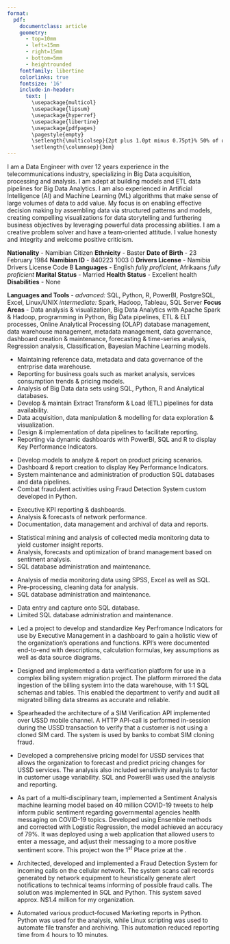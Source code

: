 ```yaml
---
format: 
  pdf: 
    documentclass: article
    geometry:
      - top=10mm
      - left=15mm
      - right=15mm
      - bottom=5mm
      - heightrounded
    fontfamily: libertine
    colorlinks: true
    fontsize: '16'
    include-in-header: 
      text: |
        \usepackage{multicol}
        \usepackage{lipsum}
        \usepackage{hyperref}
        \usepackage{libertine}
        \usepackage{pdfpages}
        \pagestyle{empty}
        \setlength{\multicolsep}{2pt plus 1.0pt minus 0.75pt}% 50% of original values
        \setlength{\columnsep}{3em}
---
```

<!-- TITLE -->
\begin{huge}\begin{center}{\bf GIOVANNI MOSTERT}\end{center}\end{huge}

<!-- CONTACT INFO -->
\begin{center}+264 81 2000 184 ∙ \href{mailto:giovanni.mostert@gmail.com}{giovanni.mostert@gmail.com}
\end{center}
\begin{center}
PO Box 27037, Windhoek
\end{center}
\begin{center}
  LinkedIn: \href{https://www.linkedin.com/in/giovannimostert}{giovannimostert}
\end{center}
<!-- \vspace{3pt} -->

<!-- INTRO -->
\begin{large}{\bf ABOUT ME}
  \vspace{3pt}
  \hrule
\end{large}
I am a Data Engineer with over 12 years experience in the telecommunications industry, specializing in Big Data acquisition, processing and analysis. 
I am adept at building models and ETL data pipelines for Big Data Analytics. 
I am also experienced in Artificial Intelligence (AI) and Machine Learning (ML) algorithms that make sense of large volumes of data to add value. 
My focus is on enabling effective decision making by assembling data via structured patterns and models, creating compelling visualizations for data storytelling and furthering business objectives by leveraging powerful data processing abilities. 
I am a creative problem solver and have a team‑oriented attitude. 
I value honesty and integrity and welcome positive criticism.

\vspace{5pt}

<!-- BIO -->
\begin{large}{\bf PERSONAL DETAILS}
  \vspace{3pt}
  \hrule
\end{large}
**Nationality** - Namibian Citizen \newline
**Ethnicity** - Baster \newline
**Date of Birth** - 23 February 1984 \newline
**Namibian ID** - 840223 1003 0 \newline
**Drivers License** - Namibia Drivers License Code B \newline
**Languages** - English *fully proficient*, Afrikaans *fully proficient* \newline
**Marital Status** - Married \newline
**Health Status** - Excellent health \newline
**Disabilities** - None 

\vspace{5pt}

<!-- EDUCATION: 1ST BULLET -->
\begin{large}
  {\bf EDUCATION}
  \vspace{3pt}
  \hrule
  \begin{multicols}{2}
    \begin{flushleft}{\bf Namibia University of Science \& Technology}\end{flushleft}
    \begin{flushright}Windhoek, Namibia\end{flushright}
  \end{multicols}
  \vspace{-0.17cm}
  \begin{multicols}{2}
    \begin{flushleft}Certificate in Big Data Technologies\end{flushleft}
    \begin{flushright}2020\end{flushright}
  \end{multicols}
\end{large}

\vspace{0.05cm}

<!-- EDUCATION: 2ND BULLET -->
\begin{large}
  \begin{multicols}{2}
    \begin{flushleft}{\bf Namibia University of Science \& Technology}\end{flushleft}
    \begin{flushright}Windhoek, Namibia\end{flushright}
  \end{multicols}
  \vspace{-0.17cm}
  \begin{multicols}{2}
    \begin{flushleft}Bachelor of Informatics\end{flushleft}
    \begin{flushright}2018\end{flushright}
  \end{multicols}
\end{large}

\vspace{1.5pt}

<!-- EDUCATION: 3RD BULLET -->
\begin{large}
  \begin{multicols}{2}
    \begin{flushleft}{\bf University of South Africa}\end{flushleft}
    \begin{flushright}Distance Learning\end{flushright}
  \end{multicols}
  \vspace{-0.17cm}
  \begin{multicols}{2}
    \begin{flushleft}Bachelor of Arts: Psychology \& Sociology\end{flushleft}
    \begin{flushright}2007\end{flushright}
  \end{multicols}
\end{large}

\vspace{1.5pt}

<!-- SKILLS -->
\begin{large}{\bf SKILLS}
  \vspace{3pt}
  \hrule
\end{large}
<!-- \vspace{-0.16cm} -->
**Languages and Tools** - *advanced:* SQL, Python, R, PowerBI, PostgreSQL, Excel, Linux/UNIX *intermediate:* Spark, Hadoop, Tableau, SQL Server\newline
**Focus Areas** - Data analysis \& visualization, Big Data Analytics with Apache Spark & Hadoop, programming in Python, Big Data pipelines, ETL \& ELT processes, Online Analytical Processing (OLAP) database management, data warehouse management, metadata management, data governance, dashboard creation \& maintenance, forecasting \& time-series analysis, Regression analysis, Classification, Bayesian Machine Learning models.

\vspace{5pt}

<!-- EXPERIENCE : 1ST BULLET-->
\begin{large}{\bf EXPERIENCE}
  \vspace{3pt}
  \hrule
  \begin{multicols}{2}
  \begin{flushleft}{\bf MTC Namibia}\end{flushleft}
    \begin{flushright}\textsc{Windhoek}\end{flushright}
  \end{multicols}
  \vspace{-0.17cm}
  \begin{multicols}{2}
    \begin{flushleft}\textit{Data Analytics \& BI Developer}\end{flushleft}
    \begin{flushright}Aug 2023-Present\end{flushright}
  \end{multicols}
\end{large}
\vspace{-0.16cm}
* Maintaining reference data, metadata and data governance of the entrprise data warehouse.
* Reporting for business goals such as market analysis, services consumption trends & pricing models.
* Analysis of Big Data data sets using SQL, Python, R and Analytical databases.
* Develop & maintain Extract Transform & Load (ETL) pipelines for data availability.
* Data acquisition, data manipulation & modelling for data exploration & visualization.
* Design & implementation of data pipelines to facilitate reporting.
* Reporting via dynamic dashboards with PowerBI, SQL and R to display Key Performance Indicators.

\vspace{5pt}

<!-- EXPERIENCE : 2ND BULLET -->
\begin{large}
  \begin{multicols}{2}
    \begin{flushleft}{\bf MTC Namibia}\end{flushleft}
    \begin{flushright}\textsc{Windhoek}\end{flushright}
  \end{multicols}
  \vspace{-0.17cm}
  \begin{multicols}{2}
    \begin{flushleft}\textit{Core Network Engineer}\end{flushleft}
    \begin{flushright}May 2015-Present\end{flushright}
  \end{multicols}
\end{large}
\vspace{-0.16cm}
* Develop models to analyze & report on product pricing scenarios.
* Dashboard & report creation to display Key Performance Indicators.
* System maintenance and administration of production SQL databases and data pipelines.
* Combat fraudulent activities using Fraud Detection System custom developed in Python.

\vspace{5pt}

<!-- EXPERIENCE : 3RD BULLET -->
\begin{large}
  \begin{multicols}{2}
    \begin{flushleft}{\bf MTC Namibia}\end{flushleft}
    \begin{flushright}\textsc{Windhoek}\end{flushright}
  \end{multicols}
  \vspace{-0.17cm}
  \begin{multicols}{2}
    \begin{flushleft}\textit{Statistics \& Data Administrator}\end{flushleft}
    \begin{flushright}Oct 2011-May 2015\end{flushright}
  \end{multicols}
\end{large}
\vspace{-0.16cm}
* Executive KPI reporting & dashboards.
* Analysis & forecasts of network performance.
* Documentation, data management and archival of data and reports.

\vspace{5pt}

<!-- EXPERIENCE : 4TH BULLET -->
\begin{large}
  \begin{multicols}{2}
    \begin{flushleft}{\bf Survey Warehouse}\end{flushleft}
    \begin{flushright}\textsc{Windhoek}\end{flushright}
  \end{multicols}
  \vspace{-0.17cm}
  \begin{multicols}{2}
    \begin{flushleft}\textit{Senior Researcher, Media Monitoring}\end{flushleft}
    \begin{flushright}2009-Oct 2011\end{flushright}
  \end{multicols}
\end{large}
\vspace{-0.16cm}
* Statistical mining and analysis of collected media monitoring data to yield customer insight reports.
* Analysis, forecasts and optimization of brand management based on sentiment analysis.
* SQL database administration and maintenance.

\vspace{5pt}

<!-- EXPERIENCE : 5TH BULLET -->
\begin{large}
  \begin{multicols}{2}
    \begin{flushleft}{\bf Survey Warehouse}\end{flushleft}
    \begin{flushright}\textsc{Windhoek}\end{flushright}
  \end{multicols}
  \vspace{-0.17cm}
  \begin{multicols}{2}
    \begin{flushleft}\textit{Junior Researcher, Media Monitoring}\end{flushleft}
    \begin{flushright}2008-2009\end{flushright}
  \end{multicols}
\end{large}
\vspace{-0.16cm}
* Analysis of media monitoring data using SPSS, Excel as well as SQL.
* Pre-processing, cleaning data for analysis.
* SQL database administration and maintenance.

\vspace{5pt}

<!-- EXPERIENCE : 6TH BULLET -->
\begin{large}
  \begin{multicols}{2}
    \begin{flushleft}\textbf{Media Tenor Namibia}\end{flushleft}
    \begin{flushright}\textsc{Windhoek}\end{flushright}
  \end{multicols}
  \vspace{-0.17cm}
  \begin{multicols}{2}
    \begin{flushleft}\textit{Media Analyst}\end{flushleft}
    \begin{flushright}2007-2008\end{flushright}
  \end{multicols}
\end{large}
\vspace{-0.16cm}
* Data entry and capture onto SQL database.
* Limited SQL database administration and maintenance.

\vspace{7pt}

<!-- PROJECTS : 1ST BULLET -->
\setlength{\columnsep}{-2.5cm}

\begin{large}
{\bf NOTABLE PROJECTS}
  \vspace{3pt}
  \hrule
  \begin{multicols}{2}
    \begin{flushleft}\textit{Development of KPI Dashboard for Executive Management}\end{flushleft}
    \begin{flushright}Jan - May 2025\end{flushright}
  \end{multicols}
  \vspace{-0.17cm}
\end{large}
* Led a project to develop and standardize Key Perfromance Indicators for use by Executive Management in a dashboard to gain a holistic view of the organization's operations and functions. KPI's were documented end-to-end with descriptions, calculation formulas, key assumptions as well as data source diagrams.    

\vspace{5pt}

<!-- PROJECTS : 2ND BULLET -->
\begin{large}
  \begin{multicols}{2}
    \begin{flushleft}\textit{Billing System Data Verification Platform}\end{flushleft}
    \begin{flushright}Oct 2024 - Feb 2025\end{flushright}
  \end{multicols}
  \vspace{-0.17cm}
\end{large}
* Designed and implemented a data verification platform for use in a complex billing system migration project. The platform mirrored the data ingestion of the billing system into the data warehouse, with 1:1 SQL schemas and tables. This enabled the department to verify and audit all migrated billing data streams as accurate and reliable. 

\vspace{5pt}

<!-- PROJECTS : 3RD BULLET -->
\begin{large}
  \begin{multicols}{2}
    \begin{flushleft}\textit{IMSI Verifcation Application Programming Interface}\end{flushleft}
    \begin{flushright}Nov 2023\end{flushright}
  \end{multicols}
  \vspace{-0.17cm}
\end{large}
* Spearheaded the architecture of a SIM Verification API implemented over USSD mobile channel. A HTTP API-call is performed in-session during the USSD transaction to verify that a customer is not using a cloned SIM card. The system is used by banks to combat SIM cloning fraud. 

\vspace{5pt}

<!-- PROJECTS : 4TH BULLET -->
\begin{large}
  \begin{multicols}{2}
    \begin{flushleft}\textit{USSD Pricing Model with Linear Regression Forecasting}\end{flushleft}
    \begin{flushright}Oct 2023\end{flushright}
  \end{multicols}
  \vspace{-0.17cm}
\end{large}
* Developed a comprehensive pricing model for USSD services that allows the organization to forecast and predict pricing changes for USSD services. The analysis also included sensitivity analysis to factor in customer usage variability. SQL and PowerBI was used the analysis and reporting.

\vspace{5pt}

<!-- PROJECTS : 5TH BULLET -->
\begin{large}
  \begin{multicols}{2}
    \begin{flushleft}\textit{COVID‑19 Tweet Sentiment Analysis with Web App}\end{flushleft}
    \begin{flushright}2022\end{flushright}
  \end{multicols}
  \vspace{-0.17cm}
\end{large}
* As part of a multi-disciplinary team, implemented a Sentiment Analysis machine learning model based on 40 million COVID-19 tweets to help inform public sentiment regarding governmental agencies health messaging on COVID-19 topics. Developed using Ensemble methods and corrected with Logistic Regression, the model achieved an accuracy of 79%. It was deployed using a web application 
  that allowed users to enter a message, and adjust their messaging to a more positive sentiment score. This project won the $1^{st}$ Place prize at the \href{https://hack4dev.org/pe-nusthack-2022/}{Development in Africa with Radio Astronomy (DARA) - Namibia University of Science and Technology (NUST) 2022 Hackathon}.

\vspace{5pt}

<!-- PROJECTS : 6TH BULLET -->
\begin{large}
  \begin{multicols}{2}
    \begin{flushleft}\textit{Fraud Detection System}\end{flushleft}
    \begin{flushright}2018\end{flushright}
  \end{multicols}
  \vspace{-0.17cm}
\end{large}
* Architected, developed and implemented a Fraud Detection System for incoming calls on the cellular network. The system scans call records generated by network equipment to heuristically generate alert notifications to technical teams informing of possible fraud calls. The solution was implemented in SQL and Python. This system saved approx. N\$1.4 million for my organization.

\vspace{5pt}

<!-- PROJECTS : 7TH BULLET -->
\begin{large}
  \begin{multicols}{2}
    \begin{flushleft}\textit{Automation of Marketing Reports}\end{flushleft}
    \begin{flushright}2016\end{flushright}
  \end{multicols}
  \vspace{-0.17cm}
\end{large}
* Automated various product-focused Marketing reports in Python. Python was used for the analysis, while Linux scripting was used to automate file transfer and archiving. This automation reduced reporting time from 4 hours to 10 minutes.

\vspace{5pt}

<!-- \newpage -->

<!-- HONOURs : 1ST BULLET -->
\setlength{\columnsep}{-15.5cm}

\begin{large}
{\bf HONOURS \& AWARDS}
  \vspace{3pt}
  \hrule
  \begin{multicols}{2}
    \begin{flushleft}
      $1^{st}$ Place Winner, COVID‑19 Tweet Sentiment Analysis with Web App
      \href{https://hack4dev.org/pe-nusthack-2022/}{\textit{DARA-NUST 2022 Hackathon}}
      \end{flushleft}
    \begin{flushright}2022\end{flushright}
  \end{multicols}
  \vspace{-0.04cm}
\end{large}

<!-- \vspace{5pt} -->

<!-- HONOURs : 2ND BULLET -->
\begin{large}
  \begin{multicols}{2}
    \begin{flushleft}
      Count on Me Certificate of Excellence for Fraud Detection System
      \href{https://www.mtc.com.na/}{\textit{MTC Namibia}}
    \end{flushleft}
    \begin{flushright}2018\end{flushright}
  \end{multicols}
  \vspace{-0.01cm}
\end{large}

<!-- \vspace{5pt} -->

<!-- HONOURs : 3RD BULLET -->
\begin{large}
  \begin{multicols}{2}
    \begin{flushleft}
      Chief Technology Officer’s Award for Outstanding Service
      \href{https://www.mtc.com.na/}{\textit{MTC Namibia}}
    \end{flushleft}
    \begin{flushright}2013\end{flushright}
  \end{multicols}
  \vspace{-0.2cm}
\end{large}

\vspace{5pt}

<!-- HONOURs : 4TH BULLET -->
\begin{large}
  \begin{multicols}{2}
    \begin{flushleft}
      Best $1^{st}$ Year Student (Overall)
      \href{https://www.nust.na/}{\textit{Namibia University of Science \& Technology}}
    \end{flushleft}
    \begin{flushright}2015\end{flushright}
  \end{multicols}
  \vspace{-0.2cm}
\end{large}

\vspace{5pt}

<!-- HONOURs : 5TH BULLET -->
\begin{large}
  \begin{multicols}{2}
    \begin{flushleft}
      Best $1^{st}$ Year Student (Dept. of Informatics)
      \href{https://www.nust.na/}{\textit{Namibia University of Science \& Technology}}
    \end{flushleft}
    \begin{flushright}2015\end{flushright}
  \end{multicols}
  \vspace{-0.2cm}
\end{large}

\vspace{7pt}

\setlength{\columnsep}{-15.5cm}

<!-- CERTIFICATION : 1ST BULLET -->
\begin{large}
{\bf CERTIFICATION}
  \vspace{3pt}
  \hrule
  \begin{multicols}{2}
    \begin{flushleft}
      Certified Data Management Professional (CDMP)
      \href{https://cdmp.info/}{\textit{DAMA International}}
    \end{flushleft}
    \begin{flushright}Expected Aug 2025\end{flushright}
  \end{multicols}
\end{large}

<!-- CERTIFICATION : 2ND BULLET -->
\begin{large}
  \begin{multicols}{2}
    \begin{flushleft}
      NAMS/ISO/IEC 27001:2021 Development \& Implementation of Information Security Framework
      \href{https://www.nsi.com.na/}{\textit{Namibia Standards Institute}}
    \end{flushleft}
    \begin{flushright}2022\end{flushright}
  \end{multicols}
\end{large}

<!-- CERTIFICATION : 3RD BULLET -->
\begin{large}
  \begin{multicols}{2}
    \begin{flushleft}
      Dialogic BorderNet Session Border Controller Certified
      \href{https://www.dialogic.com/sbc}{\textit{Dialogic Corp.}}
    \end{flushleft}
    \begin{flushright}2020\end{flushright}
  \end{multicols}
\end{large}

<!-- CERTIFICATION : 4TH BULLET -->
\begin{large}
  \begin{multicols}{2}
    \begin{flushleft}
      CS Core Telecommunications Advanced
      \href{https://e.huawei.com/en/talent/cert/#/careerCert}{\textit{Huawei}}
    \end{flushleft}
    \begin{flushright}Aug 2017\end{flushright}
  \end{multicols}
\end{large}

<!-- CERTIFICATION : 5TH BULLET -->
\begin{large}
  \begin{multicols}{2}
    \begin{flushleft}
      CS Core Telecommunications Fundamentals
      \href{https://e.huawei.com/en/talent/cert/#/careerCert}{\textit{Huawei}}
    \end{flushleft}
    \begin{flushright}May 2017\end{flushright}
  \end{multicols}
\end{large}

<!-- CERTIFICATION : 6TH BULLET -->
\begin{large}
  \begin{multicols}{2}
    \begin{flushleft}
      A+ Certification
      \href{https://www.comptia.org/}{\textit{CompTIA}}
    \end{flushleft}
    \begin{flushright}2006\end{flushright}
  \end{multicols}
\end{large}

\vspace{7pt}


\setlength{\columnsep}{-15.5cm}
<!-- COMMITEES : 1ST BULLET -->
\begin{large}
{\bf COMMITTEES, MEMBERSHIPS \& OTHER ACTIVITIES}
  \vspace{3pt}
  \hrule
  \begin{multicols}{2}
    \begin{flushleft}
      Digital Innovations for Social Good Project Team Member
      \href{https://www.tmforum.org/}{\textit{TM Forum}}
      \end{flushleft}
    \begin{flushright}2025\end{flushright}
  \end{multicols}
\end{large}

<!-- COMMITEES : 2ND BULLET -->
\begin{large}
  \begin{multicols}{2}
    \begin{flushleft}
      Data Governance Project Team Member
      \href{https://www.tmforum.org/}{\textit{TM Forum}}
      \end{flushleft}
    \begin{flushright}2023\end{flushright}
  \end{multicols}
\end{large}

<!-- COMMITEES : 3RD BULLET -->
\begin{large}
  \begin{multicols}{2}
    \begin{flushleft}
      Fire Marshall Rep.
      \textit{MTC Health, Safety \& Environment Committee}
      \end{flushleft}
    \begin{flushright}2022-Current\end{flushright}
  \end{multicols}
\end{large}

<!-- COMMITEES : 4TH BULLET -->
\begin{large}
  \begin{multicols}{2}
    \begin{flushleft}
      Health \& Safety Rep.
      \textit{MTC Health, Safety \& Environment Committee}
      \end{flushleft}
    \begin{flushright}2013-2015\end{flushright}
  \end{multicols}
\end{large}

<!-- \newpage -->
\vspace{7pt}

<!-- REFERENCES : 1ST BULLET -->
<!-- \begin{large}
{\bf REFERENCES}
  \vspace{3pt}
  \hrule
  \begin{multicols}{2}
    \begin{flushleft}\textbf{Gavilan Rieth}\end{flushleft}
  \end{multicols}
  \vspace{-0.17cm}
  \begin{multicols}{2}
    \begin{flushleft}\textsc{Manager: Projects}\end{flushleft}
  \end{multicols}
  \vspace{-0.17cm}
  \begin{multicols}{2}
    \begin{flushleft}\textit{MTC Namibia}\end{flushleft}
  \end{multicols}
  \vspace{-0.17cm}
  \begin{multicols}{2}
    \begin{flushleft}\href{mailto:grieth@mtc.com.na}{gdeklerk@mtc.com.na}\end{flushleft}
  \end{multicols}
  \vspace{-0.17cm}
  \begin{multicols}{2}
    \begin{flushleft}{+264 81 100 2189}\end{flushleft}
  \end{multicols}
\end{large} -->

\setlength{\columnsep}{1cm}

\begin{large}
{\bf REFERENCES}
  \vspace{3pt}
  \hrule
  \vspace{5pt}
  \begin{multicols}{2}
    \textbf{Gavilan Rieth}\\
    \textsc{Manager: Projects}\\
  \end{multicols}
  \vspace{-0.17cm}
  \begin{multicols}{2}
    \href{https://www.mtc.com.na/}{\textit{MTC Namibia}}\\
    {+264 61 280 2000}
  \end{multicols}
\end{large}

\vspace{12pt}

<!-- REFERENCES : 2ND BULLET -->
<!-- \begin{large}
  \begin{multicols}{2}
    \begin{flushleft}\textbf{Gene de Klerk}\end{flushleft}
  \end{multicols}
  \vspace{-0.17cm}
  \begin{multicols}{2}
    \begin{flushleft}\textsc{Coordinator: Value Added Services}\end{flushleft}
  \end{multicols}
  \vspace{-0.17cm}
  \begin{multicols}{2}
    \begin{flushleft}\textit{MTC Namibia}\end{flushleft}
  \end{multicols}
  \vspace{-0.17cm}
  \begin{multicols}{2}
    \begin{flushleft}\href{mailto:gdeklerk@mtc.com.na}{gdeklerk@mtc.com.na}\end{flushleft}
  \end{multicols}
  \vspace{-0.17cm}
  \begin{multicols}{2}
    \begin{flushleft}{+264 81 100 2061}\end{flushleft}
  \end{multicols}
\end{large} -->
\begin{large}
  \begin{multicols}{2}
    \textbf{Gene de Klerk}\\
    \textsc{Coordinator: Value Added Services}\\
  \end{multicols}
  \vspace{-0.17cm}
  \begin{multicols}{2}
    \href{https://www.mtc.com.na/}{\textit{MTC Namibia}}\\
    {+264 61 280 2000}
  \end{multicols}
\end{large}

\vspace{12pt}

<!-- REFERENCES : 3RD BULLET -->
<!-- \begin{large}
  \begin{multicols}{2}
    \begin{flushleft}\textbf{Cornelius Louw}\end{flushleft}
  \end{multicols}
  \vspace{-0.17cm}
  \begin{multicols}{2}
    \begin{flushleft}\textsc{Manager: Network Management \& Technical Quality}\end{flushleft}
  \end{multicols}
  \vspace{-0.17cm}
  \begin{multicols}{2}
    \begin{flushleft}\textit{MTC Namibia}\end{flushleft}
  \end{multicols}
  \vspace{-0.17cm}
  \begin{multicols}{2}
    \begin{flushleft}\href{mailto:CLouw2@mtc.com.na}{CLouw2@mtc.com.na}\end{flushleft}
  \end{multicols}
  \vspace{-0.17cm}
  \begin{multicols}{2}
    \begin{flushleft}{+264 81 100 2055}\end{flushleft}
  \end{multicols}
\end{large} -->
\begin{large}
  \begin{multicols}{2}
    \textbf{Cornelius Louw}\\
    \textsc{Manager: Network Mgmt \& Technical Quality}\\
  \end{multicols}
  \vspace{-0.17cm}
  \begin{multicols}{2}
    \href{https://www.mtc.com.na/}{\textit{MTC Namibia}}\\
    {+264 61 280 2000}
  \end{multicols}
\end{large}

\vspace{12pt}

<!-- REFERENCES : 4TH BULLET -->
<!-- \begin{large}
  \begin{multicols}{2}
    \begin{flushleft}\textbf{Natasja Beyleveld}\end{flushleft}
  \end{multicols}
  \vspace{-0.17cm}
  \begin{multicols}{2}
    \begin{flushleft}\textsc{Managing Director}\end{flushleft}
  \end{multicols}
  \vspace{-0.17cm}
  \begin{multicols}{2}
    \begin{flushleft}\textit{NaMedia Namibia Media Monitoring}\end{flushleft}
  \end{multicols}
  \vspace{-0.17cm}
  \begin{multicols}{2}
    \begin{flushleft}\href{mailto:natasja.dewet@gmail.com}{natasja.dewet@gmail.com}\end{flushleft}
  \end{multicols}
  \vspace{-0.17cm}
  \begin{multicols}{2}
    \begin{flushleft}{+264 81 319 5819}\end{flushleft}
  \end{multicols}
\end{large} -->

\begin{large}
  \begin{multicols}{2}
    \textbf{Natasja Beyleveld}\\
    \textsc{Managing Director}\\
  \end{multicols}
  \vspace{-0.17cm}
  \begin{multicols}{2}
    \href{https://na.linkedin.com/company/namedia-pty-ltd}{\textit{NaMedia Namibia Media Monitoring}}\\
    {+264 81 319 5819}
  \end{multicols}
\end{large}

<!-- \vspace{3pt} -->

<!-- REFERENCES : 4TH BULLET -->
<!-- \begin{large}
  \begin{multicols}{2}
    \begin{flushleft}\textbf{Fideria Ndapopile}\end{flushleft}
  \end{multicols}
  \vspace{-0.17cm}
  \begin{multicols}{2}
    \begin{flushleft}\textsc{Data Analytics \& BI Developer}\end{flushleft}
  \end{multicols}
  \vspace{-0.17cm}
  \begin{multicols}{2}
    \begin{flushleft}\textit{MTC Namibia}\end{flushleft}
  \end{multicols}
  \vspace{-0.17cm}
  \begin{multicols}{2}
    \begin{flushleft}\href{mailto:FNdapopile@mtc.com.na}{FNdapopile@mtc.com.na}\end{flushleft}
  \end{multicols}
  \vspace{-0.17cm}
  \begin{multicols}{2}
    \begin{flushleft}{+264 81 100 2898}\end{flushleft}
  \end{multicols}
\end{large} -->

\newpage
\includepdf[pages=-]{assets/02_AcademicTscript.pdf}
\includepdf{assets/03_Cert.BigData-NUST.pdf}
\includepdf{assets/04_Degree.BInf-NUST.pdf}
\includepdf{assets/05_Degree.BA-UNISA.pdf}
\includepdf{assets/06_Cert.ISO27001-NSI.pdf}
\includepdf{assets/10_Cert.DARA-NUST.pdf}
\includepdf{assets/11_Cert.Aplus-CompTIA.pdf}
\includepdf{assets/12_IDdoc.pdf}
\includepdf{assets/13_HIGCSE.pdf}
\includepdf{assets/14_IGCSE.pdf}
\includepdf{assets/16_MeritAward-NUST.pdf}
\includepdf{assets/17_PerfAward-NUST.pdf}
